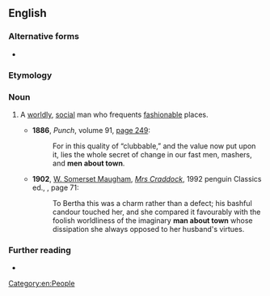{{also|man-about-town}}
==English==

===Alternative forms===
* {{l|en|man-about-town}}

===Etymology===
{{rfe|en}}

===Noun===
{{en-noun|men about town}}

# A [[worldly]], [[social]] man who frequents [[fashionable]] places.
#: {{syn|en|boulevardier|flaneur}}
#: {{cot|en|bon vivant|dandy|socialite}}
#* '''1886''', ''Punch'', volume 91, [https://archive.org/details/in.ernet.dli.2015.207157/page/n257 page 249]:
#*: For in this quality of “clubbable,” and the value now put upon it, lies the whole secret of change in our fast men, mashers, and '''men about town'''.
#* '''1902''', [[w:W. Somerset Maugham|W. Somerset Maugham]], ''[[w:Mrs Craddock|Mrs Craddock]]'', 1992 penguin Classics ed., {{ISBN|0140185941}}, page 71:
#*: To Bertha this was a charm rather than a defect; his bashful candour touched her, and she compared it favourably with the foolish worldliness of the imaginary '''man about town''' whose dissipation she always opposed to her husband's virtues.

===Further reading===
* {{R:Lexico}}

[[Category:en:People]]